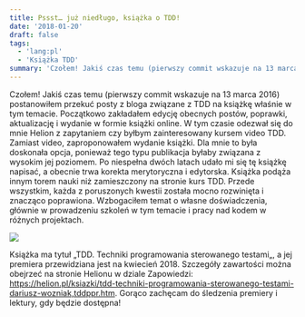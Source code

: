 ```yaml
---
title: Pssst… już niedługo, książka o TDD!
date: '2018-01-20'
draft: false
tags:
  - 'lang:pl'
  - 'Książka TDD'
summary: 'Czołem! Jakiś czas temu (pierwszy commit wskazuje na 13 marca 2016) postanowiłem przekuć posty z bloga związane z TDD na książkę właśnie w tym temacie…'
---
```


Czołem! Jakiś czas temu (pierwszy commit wskazuje na 13 marca 2016) postanowiłem przekuć posty z bloga związane z TDD na książkę właśnie w tym temacie. Początkowo zakładałem edycję obecnych postów, poprawki, aktualizację i wydanie w formie książki online. W tym czasie odezwał się do mnie Helion z zapytaniem czy byłbym zainteresowany kursem video TDD. Zamiast video, zaproponowałem wydanie książki. Dla mnie to była doskonała opcja, ponieważ tego typu publikacja byłaby związana z wysokim jej poziomem. Po niespełna dwóch latach udało mi się tę książkę napisać, a obecnie trwa korekta merytoryczna i edytorska. Książka podąża innym torem nauki niż zamieszczony na stronie kurs TDD. Przede wszystkim, każda z poruszonych kwestii została mocno rozwinięta i znacząco poprawiona. Wzbogaciłem temat o własne doświadczenia, głównie w prowadzeniu szkoleń w tym temacie i pracy nad kodem w różnych projektach.

![](/static/images/blog/2018-01-20-18_41_02-tdd-techniki-programowania-sterowanego-testami-ksic485c5bcka-kurs-dariusz-woc5baniak.png)

Książka ma tytuł „TDD. Techniki programowania sterowanego testami„, a jej premiera przewidziana jest na kwiecień 2018. Szczegóły zawartości można obejrzeć na stronie Helionu w dziale Zapowiedzi: https://helion.pl/ksiazki/tdd-techniki-programowania-sterowanego-testami-dariusz-wozniak,tddppr.htm. Gorąco zachęcam do śledzenia premiery i lektury, gdy będzie dostępna!
